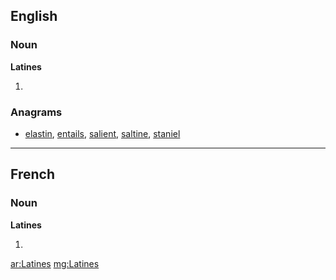 {{also|latines}}
==English==

===Noun===
'''Latines'''

# {{plural of|[[Latine]]}}

===Anagrams===
* [[elastin#English|elastin]], [[entails#English|entails]], [[salient#English|salient]], [[saltine#English|saltine]], [[staniel#English|staniel]]

----

==French==

===Noun===
'''Latines''' {{f}}

# {{plural of|[[Latine]]|lang=fr}}

[[ar:Latines]]
[[mg:Latines]]